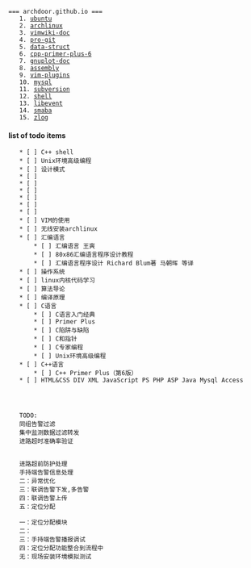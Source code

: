  === archdoor.github.io ===
	1. [[ubuntu]]
	2. [[archlinux]]
	3. [[vimwiki-doc]] 
	4. [[pro-git]]
	5. [[data-struct]]
	6. [[cpp-primer-plus-6]]
	7. [[gnuplot-doc]]
	8. [[assembly]]
	9. [[vim-plugins]]
	10. [[mysql]]
	11. [[subversion]]
	12. [[shell]]
	13. [[libevent]]
	14. [[smaba]]
	15. [[zlog]]



==== list of todo items ====
	* [ ] C++ shell
	* [ ] Unix环境高级编程
	* [ ] 设计模式
	* [ ] 
	* [ ] 
	* [ ] 
	* [ ] 
	* [ ] 
	* [ ] 
	* [ ] VIM的使用
	* [ ] 无线安装archlinux
	* [ ] 汇编语言
		* [ ] 汇编语言 王爽
		* [ ] 80x86汇编语言程序设计教程
		* [ ] 汇编语言程序设计 Richard Blum著 马朝晖 等译
	* [ ] 操作系统
	* [ ] linux内核代码学习
	* [ ] 算法导论
	* [ ] 编译原理
	* [ ] C语言
		* [ ] C语言入门经典
		* [ ] Primer Plus
		* [ ] C陷阱与缺陷
		* [ ] C和指针
		* [ ] C专家编程
		* [ ] Unix环境高级编程
	* [ ] C++语言
		* [ ] C++ Primer Plus（第6版）
	* [ ] HTML&CSS DIV XML JavaScript PS PHP ASP Java Mysql Access
	
	
	
	
	TODO:
	同组告警过滤
	集中监测数据过滤转发
	进路超时准确率验证
	
	
	进路超前防护处理
	手持端告警信息处理
	二：异常优化
	三：联调告警下发,多告警
	四：联调告警上传
	五：定位分配
	
	一：定位分配模块
	二：
	三：手持端告警播报调试 
	四：定位分配功能整合到流程中
	无：现场安装环境模拟测试
	
	
	
	
	
	

	
	
	
	
	
	
	
	
	
	
	
	
	
	
	
	
	
	
	
	
	
	
	
	
